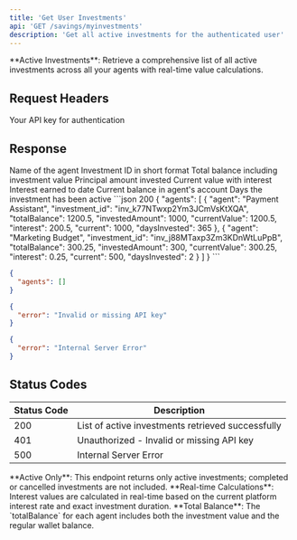 ```yaml
---
title: 'Get User Investments'
api: 'GET /savings/myinvestments'
description: 'Get all active investments for the authenticated user'
---
```


<Note>
**Active Investments**: Retrieve a comprehensive list of all active investments across all your agents with real-time value calculations.
</Note>

## Request Headers

<ParamField header="x-api-key" type="string" required>
  Your API key for authentication
</ParamField>

## Response

<ResponseField name="agents" type="array">
  <Expandable title="Agent Investment Details">
    <ResponseField name="agent" type="string">
      Name of the agent
    </ResponseField>
    <ResponseField name="investment_id" type="string">
      Investment ID in short format
    </ResponseField>
    <ResponseField name="totalBalance" type="number">
      Total balance including investment value
    </ResponseField>
    <ResponseField name="investedAmount" type="number">
      Principal amount invested
    </ResponseField>
    <ResponseField name="currentValue" type="number">
      Current value with interest
    </ResponseField>
    <ResponseField name="interest" type="number">
      Interest earned to date
    </ResponseField>
    <ResponseField name="current" type="number">
      Current balance in agent's account
    </ResponseField>
    <ResponseField name="daysInvested" type="number">
      Days the investment has been active
    </ResponseField>
  </Expandable>
</ResponseField>

<ResponseExample>
```json 200 
{
  "agents": [
    {
      "agent": "Payment Assistant",
      "investment_id": "inv_k77NTwxp2Ym3JCmVsKtXQA",
      "totalBalance": 1200.5,
      "investedAmount": 1000,
      "currentValue": 1200.5,
      "interest": 200.5,
      "current": 1000,
      "daysInvested": 365
    },
    {
      "agent": "Marketing Budget",
      "investment_id": "inv_j88MTaxp3Zm3KDnWtLuPpB",
      "totalBalance": 300.25,
      "investedAmount": 300,
      "currentValue": 300.25,
      "interest": 0.25,
      "current": 500,
      "daysInvested": 2
    }
  ]
}
```

```json 200 
{
  "agents": []
}
```

```json 401 
{
  "error": "Invalid or missing API key"
}
```

```json 500 
{
  "error": "Internal Server Error"
}
```
</ResponseExample>

## Status Codes

| Status Code | Description |
|-------------|-------------|
| 200 | List of active investments retrieved successfully |
| 401 | Unauthorized - Invalid or missing API key |
| 500 | Internal Server Error |

<Info>
**Active Only**: This endpoint returns only active investments; completed or cancelled investments are not included.
</Info>

<Info>
**Real-time Calculations**: Interest values are calculated in real-time based on the current platform interest rate and exact investment duration.
</Info>

<Info>
**Total Balance**: The `totalBalance` for each agent includes both the investment value and the regular wallet balance.
</Info>